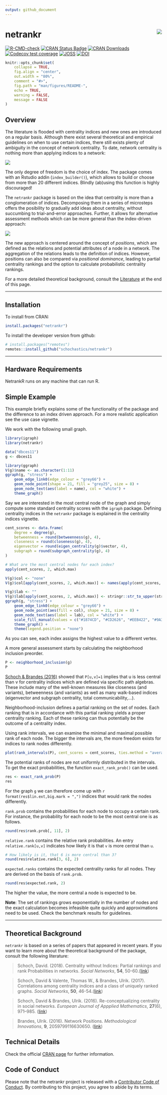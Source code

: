```yaml
---
output: github_document
---
```


# netrankr <img src="man/figures/logo.png" align="right"/>
[![R-CMD-check](https://github.com/schochastics/netrankr/actions/workflows/R-CMD-check.yaml/badge.svg)](https://github.com/schochastics/netrankr/actions/workflows/R-CMD-check.yaml)
[![CRAN Status Badge](https://www.r-pkg.org/badges/version/netrankr)](https://cran.r-project.org/package=netrankr)
[![CRAN Downloads](https://cranlogs.r-pkg.org/badges/netrankr)](https://CRAN.R-project.org/package=netrankr) 
[![Codecov test coverage](https://codecov.io/gh/schochastics/netrankr/branch/main/graph/badge.svg)](https://app.codecov.io/gh/schochastics/netrankr?branch=main)
[![JOSS](https://joss.theoj.org/papers/10.21105/joss.04563/status.svg)](https://doi.org/10.21105/joss.04563)
[![DOI](https://zenodo.org/badge/DOI/10.5281/zenodo.7109041.svg)](https://doi.org/10.5281/zenodo.7109041)


```r
knitr::opts_chunk$set(
    collapse = TRUE,
    fig.align = "center",
    out.width = "80%",
    comment = "#>",
    fig.path = "man/figures/README-",
    echo = TRUE,
    warning = FALSE,
    message = FALSE
)
```

## Overview 

The literature is flooded with centrality indices and new ones are introduced 
on a regular basis. Although there exist several theoretical and empirical guidelines 
on when to use certain indices, there still exists plenty of ambiguity in the concept 
of network centrality. To date, network centrality is nothing more than applying indices
to a network:

![](man/figures/flow_old.png)

The only degree of freedom is the choice of index. The package comes with an Rstudio addin (`index_builder()`),
which allows to build or choose from more than 20 different indices. Blindly (ab)using
this function is highly discouraged!

The `netrankr` package is based on the idea that centrality is more than a 
conglomeration of indices. Decomposing them in a series of microsteps offers 
the posibility to gradually add ideas about centrality, without succumbing to
trial-and-error approaches. Further, it allows for alternative assessment methods
which can be more general than the index-driven approach:

![](man/figures/flow_new.png)

The new approach is centered around the concept of *positions*, which are defined as 
the relations and potential attributes of a node in a network. The aggregation
of the relations leads to the definition of indices. However, positions can also
be compared via *positional dominance*, leading to partial centrality rankings and
the option to calculate probabilistic centrality rankings.

For a more detailed theoretical background, consult the [Literature](#literature) 
at the end of this page.

________________________________________________________________________________

## Installation

To install from CRAN: 
```r
install.packages("netrankr")
```

To install the developer version from github:
```r
# install.packages("remotes")
remotes::install_github("schochastics/netrankr")
```

________________________________________________________________________________

## Hardware Requirements

NetrankR runs on any machine that can run R.

## Simple Example

This example briefly explains some of the functionality of the package and the 
difference to an index driven approach. For a more realistic application see 
the use case vignette. 

We work with the following small graph.
```r
library(igraph)
library(netrankr)

data("dbces11")
g <- dbces11
```

```r
library(ggraph)
V(g)$name <- as.character(1:11)
ggraph(g, "stress") +
    geom_edge_link0(edge_colour = "grey66") +
    geom_node_point(shape = 21, fill = "grey25", size = 8) +
    geom_node_text(aes(label = name), col = "white") +
    theme_graph()
```

Say we are interested in the most central node of the graph and simply compute some 
standard centrality scores with the `igraph` package. Defining centrality indices
in the `netrankr` package is explained in the centrality indices vignette.
```r
cent_scores <- data.frame(
    degree = degree(g),
    betweenness = round(betweenness(g), 4),
    closeness = round(closeness(g), 4),
    eigenvector = round(eigen_centrality(g)$vector, 4),
    subgraph = round(subgraph_centrality(g), 4)
)

# What are the most central nodes for each index?
apply(cent_scores, 2, which.max)
```

```r
V(g)$col <- "none"
V(g)$col[apply(cent_scores, 2, which.max)] <- names(apply(cent_scores, 2, which.max))

V(g)$lab <- ""
V(g)$lab[apply(cent_scores, 2, which.max)] <- stringr::str_to_upper(stringr::str_extract(names(apply(cent_scores, 2, which.max)), "^[a-z]"))
ggraph(g, "stress") +
    geom_edge_link0(edge_colour = "grey66") +
    geom_node_point(aes(fill = col), shape = 21, size = 8) +
    geom_node_text(aes(label = lab), col = "white") +
    scale_fill_manual(values = c("#1874CD", "#CD2626", "#EEB422", "#9A32CD", "#4D4D4D", "#EE30A7")) +
    theme_graph() +
    theme(legend.position = "none")
```

As you can see, each index assigns the highest value to a different vertex.

A more general assessment starts by calculating the neighborhood inclusion preorder.
```r
P <- neighborhood_inclusion(g)
P
```
[Schoch & Brandes (2016)](https://doi.org/10.1017/S0956792516000401) showed that
`P[u,v]=1` implies that u is less central than v for 
centrality indices which are defined via specific path algebras. These include
many of the well-known measures like closeness (and variants), betweenness (and variants)
as well as many walk-based indices (eigenvector and subgraph centrality, total communicability,...).

Neighborhood-inclusion defines a partial ranking on the set of nodes. Each ranking 
that is in accordance with this partial ranking yields a proper centrality ranking.
Each of these ranking can thus potentially be the outcome of a centrality index.  

Using rank intervals, we can examine the minimal and maximal possible rank of each node.
The bigger the intervals are, the more freedom exists for indices to rank nodes differently.
```r
plot(rank_intervals(P), cent_scores = cent_scores, ties.method = "average")
```

The potential ranks of nodes are not uniformly distributed in the intervals. To get
the exact probabilities, the function `exact_rank_prob()` can be used.
```r
res <- exact_rank_prob(P)
res
```
For the graph `g` we can therefore come up with
`r format(res$lin.ext,big.mark = ",")` indices that would rank the nodes differently.  

`rank.prob` contains the probabilities for each node to occupy a certain rank. 
For instance, the probability for each node to be the most central one is as follows.
```r
round(res$rank.prob[, 11], 2)
```

`relative.rank` contains the relative rank probabilities. An entry `relative.rank[u,v]`
indicates how likely it is that `v` is more central than `u`.
```r
# How likely is it, that 6 is more central than 3?
round(res$relative.rank[3, 6], 2)
```

`expected.ranks` contains the expected centrality ranks for all nodes. They are 
derived on the basis of `rank.prob`.
```r
round(res$expected.rank, 2)
```
The higher the value, the more central a node is expected to be.

**Note**: The set of rankings grows exponentially in the number of nodes and the exact 
calculation becomes infeasible quite quickly and approximations need to be used.
Check the benchmark results for guidelines.

________________________________________________________________________________

## Theoretical Background {#literature}

`netrankr` is based on a series of papers that appeared in recent years. If you 
want to learn more about the theoretical background of the package, 
consult the following literature:

> Schoch, David. (2018). Centrality without Indices: Partial rankings and rank
Probabilities in networks. *Social Networks*, **54**, 50-60.([link](https://doi.org/10.1016/j.socnet.2017.12.003))

> Schoch, David & Valente, Thomas W., & Brandes, Ulrik. (2017). Correlations among centrality indices
and a class of uniquely ranked graphs. *Social Networks*, **50**, 46-54.([link](https://doi.org/10.1016/j.socnet.2017.03.010))

> Schoch, David & Brandes, Ulrik. (2016). Re-conceptualizing centrality in social networks.
*European Journal of Appplied Mathematics*, **27**(6), 971–985.
([link](https://doi.org/10.1017/S0956792516000401))

> Brandes, Ulrik. (2016). Network Positions.
*Methodological Innovations*, **9**, 2059799116630650.
([link](https://dx.doi.org/10.1177/2059799116630650))

## Technical Details

Check the official [CRAN page](https://doi.org/10.32614/CRAN.package.netrankr) for further information.

## Code of Conduct

Please note that the netrankr project is released with a [Contributor Code of Conduct](https://contributor-covenant.org/version/2/1/CODE_OF_CONDUCT.html). By contributing to this project, you agree to abide by its terms.

